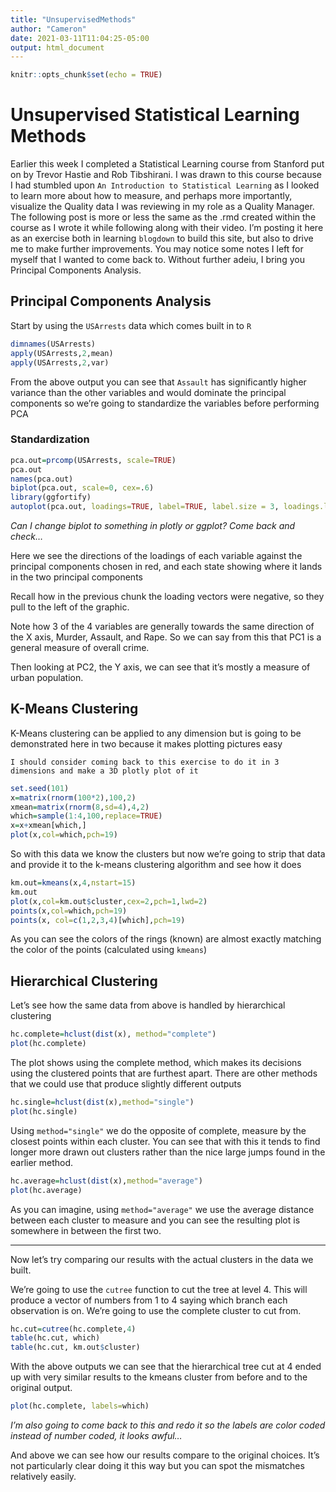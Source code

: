 ```yaml
---
title: "UnsupervisedMethods"
author: "Cameron"
date: 2021-03-11T11:04:25-05:00
output: html_document
---
```


```r
knitr::opts_chunk$set(echo = TRUE)
```

# Unsupervised Statistical Learning Methods

Earlier this week I completed a Statistical Learning course from Stanford put on by Trevor Hastie and Rob Tibshirani.  I was drawn to this course because I had stumbled upon `An Introduction to Statistical Learning` as I looked to learn more about how to measure, and perhaps more importantly, visualize the Quality data I was reviewing in my role as a Quality Manager.  The following post is more or less the same as the .rmd created within the course as I wrote it while following along with their video.  I'm posting it here as an exercise both in learning `blogdown` to build this site, but also to drive me to make further improvements.  You may notice some notes I left for myself that I wanted to come back to.  Without further adeiu, I bring you Principal Components Analysis.


## Principal Components Analysis

Start by using the `USArrests` data which comes built in to `R`

```r
dimnames(USArrests)
apply(USArrests,2,mean)
apply(USArrests,2,var)
```

From the above output you can see that `Assault` has significantly higher variance than the other variables and would dominate the principal components so we're going to standardize the variables before performing PCA

### Standardization

```r
pca.out=prcomp(USArrests, scale=TRUE)
pca.out
names(pca.out)
biplot(pca.out, scale=0, cex=.6)
library(ggfortify)
autoplot(pca.out, loadings=TRUE, label=TRUE, label.size = 3, loadings.label = TRUE, shape=FALSE)
```

*Can I change biplot to something in plotly or ggplot?  Come back and check...*

Here we see the directions of the loadings of each variable against the principal components chosen in red, and each state showing where it lands in the two principal components

Recall how in the previous chunk the loading vectors were negative, so they pull to the left of the graphic.

Note how 3 of the 4 variables are generally towards the same direction of the X axis, Murder, Assault, and Rape.  So we can say from this that PC1 is a general measure of overall crime.

Then looking at PC2, the Y axis, we can see that it's mostly a measure of urban population.

## K-Means Clustering

K-Means clustering can be applied to any dimension but is going to be demonstrated here in two because it makes plotting pictures easy

`` I should consider coming back to this exercise to do it in 3 dimensions and make a 3D plotly plot of it ``

``` r
set.seed(101)
x=matrix(rnorm(100*2),100,2)
xmean=matrix(rnorm(8,sd=4),4,2)
which=sample(1:4,100,replace=TRUE)
x=x+xmean[which,]
plot(x,col=which,pch=19)
```

So with this data we know the clusters but now we're going to strip that data and provide it to the k-means clustering algorithm and see how it does

``` r
km.out=kmeans(x,4,nstart=15)
km.out
plot(x,col=km.out$cluster,cex=2,pch=1,lwd=2)
points(x,col=which,pch=19)
points(x, col=c(1,2,3,4)[which],pch=19)
```

As you can see the colors of the rings (known) are almost exactly matching the color of the points (calculated using `kmeans`)

## Hierarchical Clustering

Let's see how the same data from above is handled by hierarchical clustering

``` r
hc.complete=hclust(dist(x), method="complete")
plot(hc.complete)
```

The plot shows using the complete method, which makes its decisions using the clustered points that are furthest apart.  There are other methods that we could use that produce slightly different outputs

``` r
hc.single=hclust(dist(x),method="single")
plot(hc.single)
```

Using `method="single"` we do the opposite of complete, measure by the closest points within each cluster.  You can see that with this it tends to find longer more drawn out clusters rather than the nice large jumps found in the earlier method.


``` r
hc.average=hclust(dist(x),method="average")
plot(hc.average)
```

As you can imagine, using `method="average"` we use the average distance between each cluster to measure and you can see the resulting plot is somewhere in between the first two.

-------------------------------------------------

Now let's try comparing our results with the actual clusters in the data we built.

We're going to use the `cutree` function to cut the tree at level 4.  This will produce a vector of numbers from 1 to 4 saying which branch each observation is on.  We're going to use the complete cluster to cut from.

``` r
hc.cut=cutree(hc.complete,4)
table(hc.cut, which)
table(hc.cut, km.out$cluster)
```

With the above outputs we can see that the hierarchical tree cut at 4 ended up with very similar results to the kmeans cluster from before and to the original output.

``` r
plot(hc.complete, labels=which)

```

*I'm also going to come back to this and redo it so the labels are color coded instead of number coded, it looks awful...*

And above we can see how our results compare to the original choices.  It's not particularly clear doing it this way but you can spot the mismatches relatively easily.